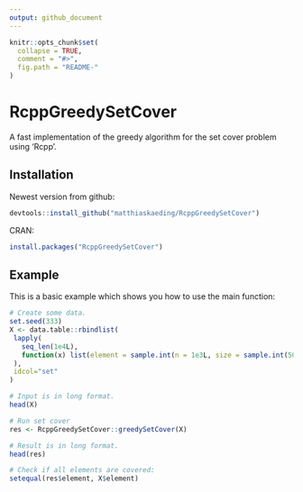 ```yaml
---
output: github_document
---
```


<!-- README.md is generated from README.Rmd. Please edit that file -->

```r
knitr::opts_chunk$set(
  collapse = TRUE,
  comment = "#>",
  fig.path = "README-"
)
```

# RcppGreedySetCover

A fast implementation of the greedy algorithm for the set cover problem using 'Rcpp'.

## Installation

Newest version from github: 

```r
devtools::install_github("matthiaskaeding/RcppGreedySetCover")
```

CRAN:

```r
install.packages("RcppGreedySetCover")
```


## Example

This is a basic example which shows you how to use the main function:

```r
# Create some data.
set.seed(333)
X <- data.table::rbindlist(
 lapply(
   seq_len(1e4L),
   function(x) list(element = sample.int(n = 1e3L, size = sample.int(50L, 1L)))
 ),
 idcol="set"
)

# Input is in long format.
head(X) 

# Run set cover
res <- RcppGreedySetCover::greedySetCover(X)

# Result is in long format.
head(res) 

# Check if all elements are covered:
setequal(res$element, X$element)
```
